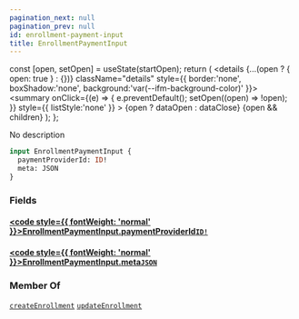 ```yaml
---
pagination_next: null
pagination_prev: null
id: enrollment-payment-input
title: EnrollmentPaymentInput
---
```









  const [open, setOpen] = useState(startOpen);
  return (
    <details {...(open ? { open: true } : {})} className="details" style={{ border:'none', boxShadow:'none', background:'var(--ifm-background-color)' }}>
      <summary
        onClick={(e) => {
          e.preventDefault();
          setOpen((open) => !open);
        }}
        style={{ listStyle:'none' }}
      >
      {open ? dataOpen : dataClose}
      </summary>
      {open && children}
    </details>
  );
};








No description


```graphql
input EnrollmentPaymentInput {
  paymentProviderId: ID!
  meta: JSON
}
```




### Fields

#### [<code style={{ fontWeight: 'normal' }}>EnrollmentPaymentInput.<b>paymentProviderId</b></code>](#)<Bullet />[`ID!`](/schema/types/scalars/id.mdx) <Badge class="badge badge--secondary" text="non-null"/> <Badge class="badge badge--secondary" text="scalar"/> 



#### [<code style={{ fontWeight: 'normal' }}>EnrollmentPaymentInput.<b>meta</b></code>](#)<Bullet />[`JSON`](/schema/types/scalars/json.mdx) <Badge class="badge badge--secondary" text="scalar"/> 







### Member Of

[`createEnrollment`](/schema/operations/mutations/create-enrollment.mdx)  <Badge class="badge badge--secondary" text="mutation"/><Bullet />[`updateEnrollment`](/schema/operations/mutations/update-enrollment.mdx)  <Badge class="badge badge--secondary" text="mutation"/>

